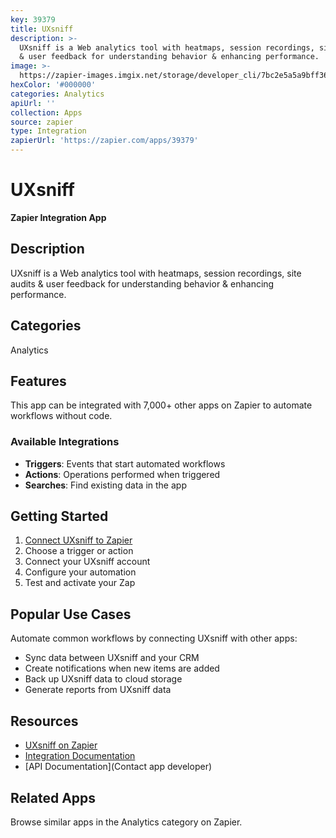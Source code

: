 ```yaml
---
key: 39379
title: UXsniff
description: >-
  UXsniff is a Web analytics tool with heatmaps, session recordings, site audits
  & user feedback for understanding behavior & enhancing performance.
image: >-
  https://zapier-images.imgix.net/storage/developer_cli/7bc2e5a5a9bff368b6228d91ddcabc2f.png?auto=format%2Ccompress&ixlib=python-3.0.0&q=50
hexColor: '#000000'
categories: Analytics
apiUrl: ''
collection: Apps
source: zapier
type: Integration
zapierUrl: 'https://zapier.com/apps/39379'
---
```

# UXsniff

**Zapier Integration App**

## Description

UXsniff is a Web analytics tool with heatmaps, session recordings, site audits & user feedback for understanding behavior & enhancing performance.

## Categories

Analytics

## Features

This app can be integrated with 7,000+ other apps on Zapier to automate workflows without code.

### Available Integrations

- **Triggers**: Events that start automated workflows
- **Actions**: Operations performed when triggered
- **Searches**: Find existing data in the app

## Getting Started

1. [Connect UXsniff to Zapier](https://zapier.com/apps/39379)
2. Choose a trigger or action
3. Connect your UXsniff account
4. Configure your automation
5. Test and activate your Zap

## Popular Use Cases

Automate common workflows by connecting UXsniff with other apps:

- Sync data between UXsniff and your CRM
- Create notifications when new items are added
- Back up UXsniff data to cloud storage
- Generate reports from UXsniff data

## Resources

- [UXsniff on Zapier](https://zapier.com/apps/39379)
- [Integration Documentation](https://zapier.com/apps/39379/integrations)
- [API Documentation](Contact app developer)

## Related Apps

Browse similar apps in the Analytics category on Zapier.

